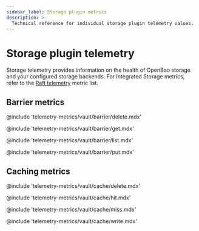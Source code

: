 ```yaml
---
sidebar_label: Storage plugin metrics
description: >-
  Technical reference for individual storage plugin telemetry values.
---
```


# Storage plugin telemetry

Storage telemetry provides information on the health of OpenBao storage and your
configured storage backends. For Integrated Storage metrics, refer to the
[Raft telemetry](raft.mdx) metric list.

## Barrier metrics

@include 'telemetry-metrics/vault/barrier/delete.mdx'

@include 'telemetry-metrics/vault/barrier/get.mdx'

@include 'telemetry-metrics/vault/barrier/list.mdx'

@include 'telemetry-metrics/vault/barrier/put.mdx'

## Caching metrics

@include 'telemetry-metrics/vault/cache/delete.mdx'

@include 'telemetry-metrics/vault/cache/hit.mdx'

@include 'telemetry-metrics/vault/cache/miss.mdx'

@include 'telemetry-metrics/vault/cache/write.mdx'

